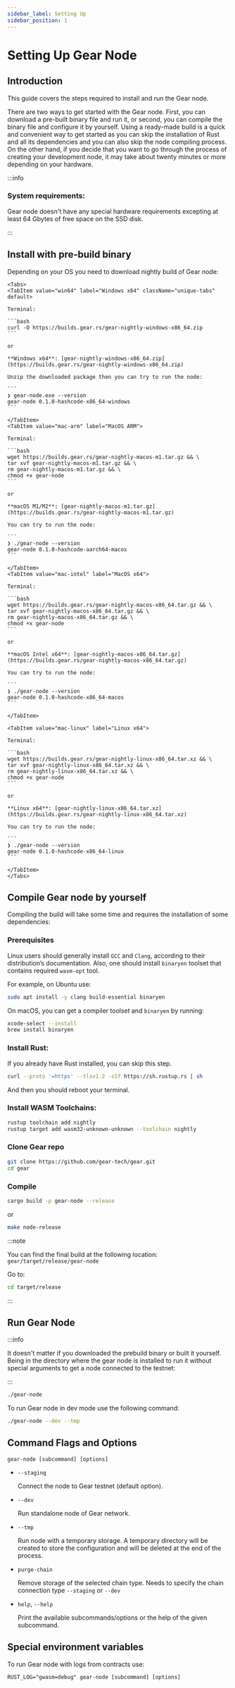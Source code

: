 ```yaml
---
sidebar_label: Setting Up
sidebar_position: 1
---
```



# Setting Up Gear Node

## Introduction

This guide covers the steps required to install and run the Gear node.

There are two ways to get started with the Gear node. First, you can download a pre-built binary file and run it, or second, you can compile the binary file and configure it by yourself. Using a ready-made build is a quick and convenient way to get started as you can skip the installation of Rust and all its dependencies and you can also skip the node compiling process. On the other hand, if you decide that you want to go through the process of creating your development node, it may take about twenty minutes or more depending on your hardware.

:::info
### System requirements:

Gear node doesn't have any special hardware requirements excepting at least 64 Gbytes of free space on the SSD disk.

:::

## Install with pre-build binary

Depending on your OS you need to download nightly build of Gear node:

````mdx-code-block
<Tabs>
<TabItem value="win64" label="Windows x64" className="unique-tabs" default>

Terminal:

```bash
curl -O https://builds.gear.rs/gear-nightly-windows-x86_64.zip
```

or

**Windows x64**: [gear-nightly-windows-x86_64.zip](https://builds.gear.rs/gear-nightly-windows-x86_64.zip)

Unzip the downloaded package then you can try to run the node:

```
❯ gear-node.exe --version
gear-node 0.1.0-hashcode-x86_64-windows
```

</TabItem>
<TabItem value="mac-arm" label="MacOS ARM">

Terminal:

```bash
wget https://builds.gear.rs/gear-nightly-macos-m1.tar.gz && \
tar xvf gear-nightly-macos-m1.tar.gz && \
rm gear-nightly-macos-m1.tar.gz && \
chmod +x gear-node
```

or

**macOS M1/M2**: [gear-nightly-macos-m1.tar.gz](https://builds.gear.rs/gear-nightly-macos-m1.tar.gz)

You can try to run the node:

```
❯ ./gear-node --version
gear-node 0.1.0-hashcode-aarch64-macos
```

</TabItem>
<TabItem value="mac-intel" label="MacOS x64">

Terminal:

```bash
wget https://builds.gear.rs/gear-nightly-macos-x86_64.tar.gz && \
tar xvf gear-nightly-macos-x86_64.tar.gz && \
rm gear-nightly-macos-x86_64.tar.gz && \
chmod +x gear-node
```

or

**macOS Intel x64**: [gear-nightly-macos-x86_64.tar.gz](https://builds.gear.rs/gear-nightly-macos-x86_64.tar.gz)

You can try to run the node:

```
❯ ./gear-node --version
gear-node 0.1.0-hashcode-x86_64-macos
```

</TabItem>

<TabItem value="mac-linux" label="Linux x64">

Terminal:

```bash
wget https://builds.gear.rs/gear-nightly-linux-x86_64.tar.xz && \
tar xvf gear-nightly-linux-x86_64.tar.xz && \
rm gear-nightly-linux-x86_64.tar.xz && \
chmod +x gear-node
```

or

**Linux x64**: [gear-nightly-linux-x86_64.tar.xz](https://builds.gear.rs/gear-nightly-linux-x86_64.tar.xz)

You can try to run the node:

```
❯ ./gear-node --version
gear-node 0.1.0-hashcode-x86_64-linux
```

</TabItem>
</Tabs>
````

## Compile Gear node by yourself

Compiling the build will take some time and requires the installation of some dependencies:

### Prerequisites

Linux users should generally install `GCC` and `Clang`, according to their distribution’s documentation. Also, one should install `binaryen` toolset that contains required `wasm-opt` tool.

For example, on Ubuntu use:

```bash
sudo apt install -y clang build-essential binaryen
```

On macOS, you can get a compiler toolset and `binaryen`  by running:

```bash
xcode-select --install
brew install binaryen
```

### Install Rust:

If you already have Rust installed, you can skip this step.

```bash
curl --proto '=https' --tlsv1.2 -sSf https://sh.rustup.rs | sh
```

And then you should reboot your terminal.

### Install WASM Toolchains:

```bash
rustup toolchain add nightly
rustup target add wasm32-unknown-unknown --toolchain nightly
```

### Clone Gear repo

```bash
git clone https://github.com/gear-tech/gear.git
cd gear
```

### Compile

```bash
cargo build -p gear-node --release
```

or

```bash
make node-release
```

:::note

You can find the final build at the following location: `gear/target/release/gear-node`

Go to:

```bash
cd target/release
```

:::

## Run Gear Node

:::info

It doesn't matter if you downloaded the prebuild binary or built it yourself. Being in the directory where the gear node is installed to run it without special arguments to get a node connected to the testnet:

:::

```bash
./gear-node
```

To run Gear node in dev mode use the following command:

```bash
./gear-node --dev --tmp
```

## Command Flags and Options

```code
gear-node [subcommand] [options]
```

- `--staging`

  Connect the node to Gear testnet (default option).

- `--dev`

  Run standalone node of Gear network.

- `--tmp`

  Run node with a temporary storage. A temporary directory will be created to store the configuration and will be deleted at the end of the process.

- `purge-chain`

  Remove storage of the selected chain type. Needs to specify the chain connection type `--staging` or `--dev`

- `help`, `--help`

  Print the available subcommands/options or the help of the given subcommand.

## Special environment variables

To run Gear node with logs from contracts use:

```code
RUST_LOG="gwasm=debug" gear-node [subcommand] [options]
```
